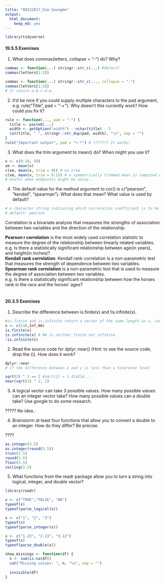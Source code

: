```yaml
---
title: "08232017_Kim.Seungmo"
output:
  html_document:
    keep_md: yes
---
```


```r
library(tidyverse)
```

#### 19.5.5 Exercises

1. What does commas(letters, collapse = "-") do? Why?
```r
commas <- function(...) stringr::str_c(...) #default
commas(letters[1:5])

commas <- function(...) stringr::str_c(..., collapse = "-")
commas(letters[1:5])
# It return a-b-c-d-e.
```


2. It’d be nice if you could supply multiple characters to the pad argument, e.g. rule("Title", pad = "-+"). Why doesn’t this currently work? How could you fix it?
```r
rule <- function(..., pad = "-") {
  title <- paste0(...)
  width <- getOption("width") - nchar(title) - 5
  cat(title, " ", stringr::str_dup(pad, width), "\n", sep = "")
}
rule("Important output", pad = "+-*") # ??????? It works!
```


3. What does the trim argument to mean() do? When might you use it?
```r
x <- c(0:10, 50)
xm <- mean(x)
c(xm, mean(x, trim = 0)) # no trim
c(xm, mean(x, trim = 0.1)) # a symmetrically trimmed mean is computed with a fraction of trim observations deleted from each end before the mean is computed: 0 and 50 have been trimmed.
# Useful when endpoints might be noisy..
```

4. The default value for the method argument to cor() is c("pearson", "kendall", "spearman"). What does that mean? What value is used by default?
```r
# a character string indicating which correlation coefficient is to be computed. 
# default: pearson
```

Correlation is a bivariate analysis that measures the strengths of association between two variables and the direction of the relationship. 

**Pearson r correlation** is the most widely used correlation statistic to measure the degree of the relationship between linearly related variables.<br />
e.g. Is there a statistically significant relationship between age(in years), and height(in inches)?<br />
**Kendall rank correlation**: Kendall rank correlation is a non-parametric test that measures the strength of dependence between two variables.<br />
**Spearman rank correlation** is a non-parametric test that is used to measure the degree of association between two variables.<br />
e.g. Is there a statistically significant relationship between how the horses rank in the race and the horses’ ages?
<br />
<br />

#### 20.3.5 Exercises

1. Describe the difference between is.finite(x) and !is.infinite(x).
```r
#is.finite and is.infinite return a vector of the same length as x, indicating which elements are finite or infinite.
x <- c(530,Inf,NA)
is.finite(x)
is.infinite(x) # NA is neither finite nor infinite.
!is.infinite(x)
```

2. Read the source code for dplyr::near() (Hint: to see the source code, drop the ()). How does it work?
```r
dplyr::near
# if the difference between x and y is less than a tolerance level

sqrt(2) ^ 2 == 2 #sqrt(2) = 1.414214....
near(sqrt(2) ^ 2, 2)
```


3. A logical vector can take 3 possible values. How many possible values can an integer vector take? How many possible values can a double take? Use google to do some research.

????? No idea..

4. Brainstorm at least four functions that allow you to convert a double to an integer. How do they differ? Be precise.

???? 
```r
as.integer(3.5)
as.integer(round(3.5))
trunc(3.5)
round(3.5)
floor(3.5)
ceiling(3.5)
```


5. What functions from the readr package allow you to turn a string into logical, integer, and double vector?
```r
library(readr)

x <- c("TRUE","FALSE", "NA")
typeof(x)
typeof(parse_logical(x))

x <- c("1", "2", "3")
typeof(x)
typeof(parse_integer(x))

x <- c("1.23", "2.13", "3.12")
typeof(x)
typeof(parse_double(x))
```
```r
show_missings <- function(df) {
  n <- sum(is.na(df))
  cat("Missing values: ", n, "\n", sep = "")
  
  invisible(df)
}
```


